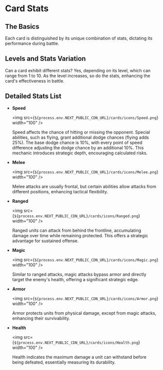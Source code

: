 # Card Stats

## The Basics

Each card is distinguished by its unique combination of stats, dictating its performance during battle.

## Levels and Stats Variation

Can a card exhibit different stats? Yes, depending on its level, which can range from 1 to 10. As the level increases, so do the stats, enhancing the card's effectiveness in battle.

## Detailed Stats List

- **Speed**
  
  <img src={`${process.env.NEXT_PUBLIC_CDN_URL}/cards/icons/Speed.png`} width="100" />

  
  Speed affects the chance of hitting or missing the opponent. Special abilities, such as flying, grant additional dodge chances (flying adds 25%). The base dodge chance is 10%, with every point of speed difference adjusting the dodge chance by an additional 10%. This mechanic introduces strategic depth, encouraging calculated risks.

- **Melee**
  
  <img src={`${process.env.NEXT_PUBLIC_CDN_URL}/cards/icons/Melee.png`} width="100" />

  
  Melee attacks are usually frontal, but certain abilities allow attacks from different positions, enhancing tactical flexibility.

- **Ranged**
  
  <img src={`${process.env.NEXT_PUBLIC_CDN_URL}/cards/icons/Ranged.png`} width="100" />

  
  Ranged units can attack from behind the frontline, accumulating damage over time while remaining protected. This offers a strategic advantage for sustained offense.

- **Magic**
  
  <img src={`${process.env.NEXT_PUBLIC_CDN_URL}/cards/icons/Magic.png`} width="100" />

  
  Similar to ranged attacks, magic attacks bypass armor and directly target the enemy's health, offering a significant strategic edge.

- **Armor**
  
  <img src={`${process.env.NEXT_PUBLIC_CDN_URL}/cards/icons/Armor.png`} width="100" />

  
  Armor protects units from physical damage, except from magic attacks, enhancing their survivability.

- **Health**
  
  <img src={`${process.env.NEXT_PUBLIC_CDN_URL}/cards/icons/Health.png`} width="100" />

  
  Health indicates the maximum damage a unit can withstand before being defeated, essentially measuring its durability.
